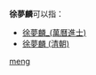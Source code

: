 '''徐夢麟'''可以指：
* [[徐夢麟_(萬曆進士)|徐夢麟_(萬曆進士)]]
* [[徐夢麟_(清朝)|徐夢麟 (清朝)]]
{{disambig}}

[[Category:三字徐姓人名消歧义|meng]]